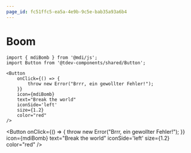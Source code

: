 ```yaml
---
page_id: fc51ffc5-ea5a-4e9b-9c5e-bab35a93a6b4
---
```


# Boom 

```tsx
import { mdiBomb } from '@mdi/js';
import Button from '@tdev-components/shared/Button';

<Button 
    onClick={() => {
        throw new Error("Brrr, ein gewollter Fehler!");
    }}
    icon={mdiBomb}
    text="Break the world"
    iconSide='left'
    size={1.2}
    color="red"
/>
```

<Button 
    onClick={() => {
        throw new Error("Brrr, ein gewollter Fehler!");
    }}
    icon={mdiBomb}
    text="Break the world"
    iconSide='left'
    size={1.2}
    color="red"
/>
